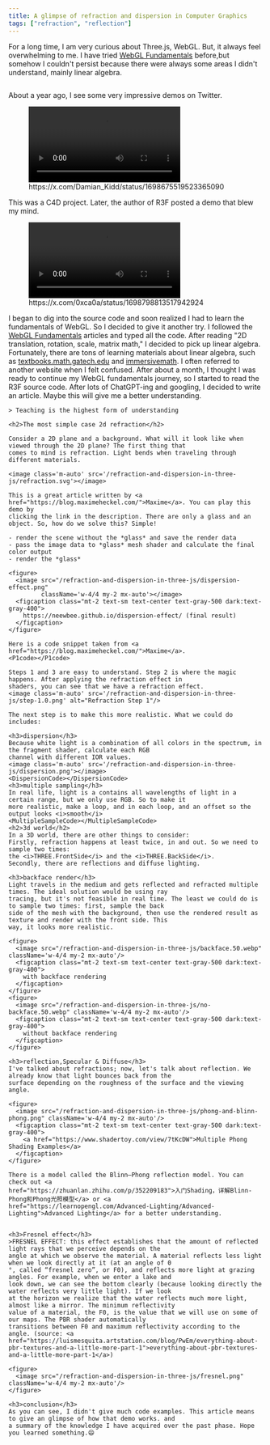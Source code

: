 ```yaml
---
title: A glimpse of refraction and dispersion in Computer Graphics
tags: ["refraction", "reflection"]
---
```



<div class="w-full">
  <p className="prose dark:prose-invert prose-slate flex flex-row items-center">
    For a long time, I am very curious about Three.js, WebGL. But, it always
    feel overwhelming to me. I have tried
    <a href="https://webglfundamentals.org/">WebGL Fundamentals</a> before,but somehow I couldn't persist because there
    were always some areas I didn't understand, mainly linear algebra.
  </p>
  <img src="/refraction-and-dispersion-in-three-js/twitter-01.png" alt=""/>
  <p>
    About a year ago, I see some very impressive demos on Twitter.
    <figure>
      <video src="/refraction-and-dispersion-in-three-js/demo-01.mp4" autoPlay={true} loop={true}
             className=' my-2 mx-auto'></video>
      <figcaption class="mt-2 text-sm text-center text-gray-500 dark:text-gray-400 break-all">
        https://x.com/Damian_Kidd/status/1698675519523365090
      </figcaption>
    </figure>
    This was a C4D project. Later, the author of R3F posted a demo that blew my mind.
    <figure>
      <video src="/refraction-and-dispersion-in-three-js/demo-02.mp4" autoPlay={true} loop={true}
             className='my-2 mx-auto'></video>
      <figcaption class="mt-2 text-sm text-center text-gray-500 dark:text-gray-400 break-all">
        https://x.com/0xca0a/status/1698798813517942924
      </figcaption>
    </figure>
    I began to dig into the source code and soon realized I had to learn the fundamentals of WebGL. So I decided to give
    it another try. I followed the <a href="https://webglfundamentals.org/">WebGL Fundamentals</a> articles and typed
    all the code. After reading "2D translation, rotation, scale, matrix math," I decided to pick up linear algebra.
    Fortunately, there are tons of learning materials about linear algebra, such as <a
    href="https://textbooks.math.gatech.edu/ila/index.html">textbooks.math.gatech.edu</a> and <a
    href="https://immersivemath.com/ila/index.html">immersivemath</a>. I often referred to another website when I felt
    confused. After about a month, I thought I was ready to continue my WebGL fundamentals journey, so I started to read
    the R3F source code. After lots of ChatGPT-ing and googling, I decided to write an article. Maybe this will give me
    a better understanding.

    > Teaching is the highest form of understanding

    <h2>The most simple case 2d refraction</h2>

    Consider a 2D plane and a background. What will it look like when viewed through the 2D plane? The first thing that
    comes to mind is refraction. Light bends when traveling through different materials.

    <image class='m-auto' src='/refraction-and-dispersion-in-three-js/refraction.svg'></image>

    This is a great article written by <a href="https://blog.maximeheckel.com/">Maxime</a>. You can play this demo by
    clicking the link in the description. There are only a glass and an object. So, how do we solve this? Simple!

    - render the scene without the *glass* and save the render data
    - pass the image data to *glass* mesh shader and calculate the final color output
    - render the *glass*

    <figure>
      <image src="/refraction-and-dispersion-in-three-js/dispersion-effect.png"
             className='w-4/4 my-2 mx-auto'></image>
      <figcaption class="mt-2 text-sm text-center text-gray-500 dark:text-gray-400">
        https://neewbee.github.io/dispersion-effect/ (final result)
      </figcaption>
    </figure>

    Here is a code snippet taken from <a href="https://blog.maximeheckel.com/">Maxime</a>.
    <P1code></P1code>

    Steps 1 and 3 are easy to understand. Step 2 is where the magic happens. After applying the refraction effect in
    shaders, you can see that we have a refraction effect.
    <image class='m-auto' src='/refraction-and-dispersion-in-three-js/step-1.0.png' alt="Refraction Step 1"/>

    The next step is to make this more realistic. What we could do includes:

    <h3>dispersion</h3>
    Because white light is a combination of all colors in the spectrum, in the fragment shader, calculate each RGB
    channel with different IOR values.
    <image class='m-auto' src='/refraction-and-dispersion-in-three-js/dispersion.png'></image>
    <DispersionCode></DispersionCode>
    <h3>multiple sampling</h3>
    In real life, light is a contains all wavelengths of light in a certain range, but we only use RGB. So to make it
    more realistic, make a loop, and in each loop, and an offset so the output looks <i>smooth</i>
    <MultipleSampleCode></MultipleSampleCode>
    <h2>3d world</h2>
    In a 3D world, there are other things to consider:
    Firstly, refraction happens at least twice, in and out. So we need to sample two times:
    the <i>THREE.FrontSide</i> and the <i>THREE.BackSide</i>.
    Secondly, there are reflections and diffuse lighting.

    <h3>backface render</h3>
    Light travels in the medium and gets reflected and refracted multiple times. The ideal solution would be using ray
    tracing, but it's not feasible in real time. The least we could do is to sample two times: first, sample the back
    side of the mesh with the background, then use the rendered result as texture and render with the front side. This
    way, it looks more realistic.

    <figure>
      <image src="/refraction-and-dispersion-in-three-js/backface.50.webp" className='w-4/4 my-2 mx-auto'/>
      <figcaption class="mt-2 text-sm text-center text-gray-500 dark:text-gray-400">
        with backface rendering
      </figcaption>
    </figure>
    <figure>
      <image src="/refraction-and-dispersion-in-three-js/no-backface.50.webp" className='w-4/4 my-2 mx-auto'/>
      <figcaption class="mt-2 text-sm text-center text-gray-500 dark:text-gray-400">
        without backface rendering
      </figcaption>
    </figure>

    <h3>reflection,Specular & Diffuse</h3>
    I've talked about refractions; now, let's talk about reflection. We already know that light bounces back from the
    surface depending on the roughness of the surface and the viewing angle.

    <figure>
      <image src="/refraction-and-dispersion-in-three-js/phong-and-blinn-phong.png" className='w-4/4 my-2 mx-auto'/>
      <figcaption class="mt-2 text-sm text-center text-gray-500 dark:text-gray-400">
        <a href="https://www.shadertoy.com/view/7tKcDW">Multiple Phong Shading Examples</a>
      </figcaption>
    </figure>

    There is a model called the Blinn–Phong reflection model. You can check out <a
    href="https://zhuanlan.zhihu.com/p/352209183">入门Shading，详解Blinn-Phong和Phong光照模型</a> or <a
    href="https://learnopengl.com/Advanced-Lighting/Advanced-Lighting">Advanced Lighting</a> for a better understanding.


    <h3>Fresnel effect</h3>
    >FRESNEL EFFECT: this effect establishes that the amount of reflected light rays that we perceive depends on the
    angle at which we observe the material. A material reflects less light when we look directly at it (at an angle of 0
    °, called “fresnel zero”, or F0), and reflects more light at grazing angles. For example, when we enter a lake and
    look down, we can see the bottom clearly (because looking directly the water reflects very little light). If we look
    at the horizon we realize that the water reflects much more light, almost like a mirror. The minimum reflectivity
    value of a material, the F0, is the value that we will use on some of our maps. The PBR shader automatically
    transitions between F0 and maximum reflectivity according to the angle. (source: <a
    href="https://luismesquita.artstation.com/blog/PwEm/everything-about-pbr-textures-and-a-little-more-part-1">everything-about-pbr-textures-and-a-little-more-part-1</a>)

    <figure>
      <image src="/refraction-and-dispersion-in-three-js/fresnel.png" className='w-4/4 my-2 mx-auto'/>
    </figure>

    <h3>conclusion</h3>
    As you can see, I didn't give much code examples. This article means to give an glimpse of how that demo works. and
    a summary of the knowledge I have acquired over the past phase. Hope you learned something.😄

  </p>

</div>
